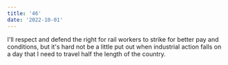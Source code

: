```yaml
---
title: '46'
date: '2022-10-01'
---
```


I'll respect and defend the right for rail workers to strike for better pay and conditions, but it's hard not be a little put out when industrial action falls on a day that I need to travel half the length of the country.

